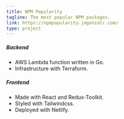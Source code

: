 ```yaml
---
title: NPM Popularity
tagline: The most popular NPM packages.
link: https://npmpopularity.jagonzalr.com/
type: project
---
```


##### Backend

- AWS Lambda function written in Go.
- Infrastructure with Terraform.

##### Frontend

- Made with React and Redux-Toolkit.
- Styled with Tailwindcss.
- Deployed with Netlify.
